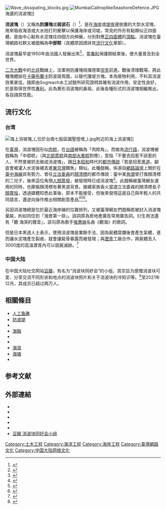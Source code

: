 [[File:Wave_dissipating_blocks.jpg|thumb]]
[[File:MumbaiCaltroplikeSeashoreDefence.JPG|thumb]]海邊的消波塊]]

'''消波塊'''（{{Lang-en|Tetrapods}}）又稱為'''防護塊'''或'''弱波石'''（{{Lang-en|dolosse}}）<ref>{{cite news |url=https://news.mingpao.com/pns/dailynews/web_tc/article/20180404/s00001/1522778562857 |title=話你知：弱波石每塊5噸重 空隙吸收海浪能量 |publisher=[[明報|明報]] |date=2018-04-04 |access-date=2018-04-04 |language=zh-hant |archive-date=2018-08-19 |archive-url=https://web.archive.org/web/20180819214213/https://news.mingpao.com/pns/dailynews/web_tc/article/20180404/s00001/1522778562857 |dead-url=no }}</ref>，是在[[海岸|海岸]]或[[堤|堤岸]]邊放置的大型水泥塊，用來吸收海浪或大水拍打的衝擊以保護海岸或河堤，常見的外形有點類似正四面體，是由中心點有水泥塊往四個方向伸展，分別對應[[正四面體|正四面體]]的[[頂點_(幾何)|頂點]]。消波塊在臺灣網路社群又被戲稱為'''中部粽'''（具體原因請詳見[[#流行文化|流行文化]]章節）。

消波塊最早是1950年由法國人發展出來<ref>{{Cite web |url=https://icce-ojs-tamu.tdl.org/icce/index.php/icce/article/viewFile/2276/1967 |title=The tetrapod |access-date=2016-10-21 |archive-date=2016-10-22 |archive-url=https://web.archive.org/web/20161022090453/https://icce-ojs-tamu.tdl.org/icce/index.php/icce/article/viewFile/2276/1967 |dead-url=no }}</ref>，當[[專利|專利]]保護期結束後，便大量普及到全世界。

[[二次大戰|二次大戰]]中的[[北非|北非]]戰線上，法軍用防護塊阻擋德軍[[坦克|坦克]]前進。戰後清理戰場，將此種塊體拋在[[卡薩布蘭卡|卡薩布蘭卡]]防波堤周圍，以替代護堤方塊{{來源請求|reason=此處填寫說明|date=2020年10月5日}}。本為廢物利用，不料其消波效果甚佳。隨即由Sogreach水工試驗所研究證明其確有消波作用，安定性良好，於是取得世界性[[專利|專利]]。此為異形消波塊的鼻祖，此後各種形式的消波塊相繼推出，各自詡其性能。

== 流行文化 ==
=== 台湾 ===
[[File:海上消坡塊_(_位於台南七股區國聖燈塔_).jpg|thumb]]附近的海上消波塊]]

在[[臺灣|臺灣]]，消波塊因形似[[粽|肉粽]]，在[[臺灣話|台語]]被稱為「肉粽角」。而做為[[流行語|流行語]]，消波塊被戲稱為「中部粽」（與[[粽#北部粽|北部蒸粽]]與[[粽#南部粽|南部水煮粽]]對應），意指「不要去招惹不該惹的人，不然會被抓去做成消波塊」，跟[[日本|日本]][[昭和|昭和]]時代的[[都市傳說|都市傳說]]「若是招惹[[黑道|黑道]]，腳底會被灌入水泥後被丟進[[東京灣|東京灣]]餵魚」類似。此種戲稱，係源自[[網路論壇|網路論壇]]上關於在[[臺中|臺中]][[海線地區|海線]]具有勢力、曾任[[立法委員|立法委員]]的[[顏清標|顏清標]]的都市傳說：臺中某[[角頭|角頭]]曾打傷顏清標的二兒子，後來這位角頭[[人間蒸發|人間蒸發]]，被發現時已成消波塊<ref name='三立新聞網 2015-05-22'>{{cite news|url=https://www.setn.com/News.aspx?NewsId=76538|title=顏家真有恐怖「消波塊」？顏寬恒尷尬：太、太、太…怎麼講|work=三立新聞網|date=2015-05-22|accessdate=2020-02-21|archive-date=2020-03-18|archive-url=https://web.archive.org/web/20200318060411/https://www.setn.com/News.aspx?NewsId=76538|dead-url=no}}</ref>。此戲稱被臺灣網友運用的同時，也揶揄顏清標有著黑道背景。接續家族香火當選立法委員的顏清標長子[[顏寬恒|顏寬恒]]，透過媒體知悉此事後，原本不能接受，但後來發現這是自己與年輕人的共同語言，還逆向操作推出相關創意產品<ref name='蘋果日報 2015-05-21'>{{cite news |coauthors= |authorlink= |title=顏寬恒知道「消波塊」　佩服網友想像力 |url=http://www.appledaily.com.tw/realtimenews/article/recommend/20150521/614297/ |work=台灣蘋果日報 |date=2015-05-21 |accessdate=2015-05-26 |archive-date=2017-10-17 |archive-url=https://web.archive.org/web/20171017042207/http://www.appledaily.com.tw/realtimenews/article/recommend/20150521/614297/ |dead-url=no }}</ref><ref name='卡提諾論壇 2015-05-22'>{{cite news |coauthors= |authorlink= |title=得罪顏家會變「消波塊」？顏寬恒結巴回應說... |publisher= |url=http://ck101.com/thread-3262884-1-1.html |date=2015-05-22 |accessdate=2015-05-26 |archive-date=2020-05-15 |archive-url=https://web.archive.org/web/20200515135822/https://ck101.com/thread-3262884-1-1.html |dead-url=no }}</ref><ref>{{cite news |coauthors= |authorlink= |title=顏寬恒認了消波塊！　還送消波塊西瓜抱枕 |publisher= |url=https://tw.appledaily.com/new/realtime/20160811/926587/ |date=2016-08-11 |accessdate=2018-07-16 |archive-date=2020-03-18 |archive-url=https://web.archive.org/web/20200318060433/https://tw.appledaily.com/new/realtime/20160811/926587/ |dead-url=no }}</ref>。

另因消波塊總是位於最近海岸線的位置排列，又被臺灣網友們戲稱若被封入消波塊棄屍，則如同住到「海景第一排」。該詞原為房地產廣告常用廣告詞。衍生用法還有「聽 海哭的聲音」，該句原為歌手[[張惠妹|張惠妹]]名曲《聽海》的歌詞。

但是日本黑道人士表示，使用消波塊是業餘手法，因為屍體腐爛後會產生氣體，進而讓水泥塊產生裂痕，就會讓屍骨暴露而被發現；與[[瀝青|瀝青]]工廠合作，將屍體丟入3000度的高溫瀝青內可以毀屍滅跡。<ref>{{cite news |coauthors= |authorlink= |title=消波塊已是業餘手法...日本黑道這樣毀屍滅跡... |publisher= |url=https://news.ltn.com.tw/news/society/breakingnews/1451071?utm_medium=R&utm_campaign=SHARE&utm_source=FACEBOOK&fbclid=IwAR08sGyS8jniAZWVDkcfn0lGGgYKLFUyCU6QMsvojwFip4_BfGSbgCrDMD4 |work=自由時報 |date=2015-09-21 |accessdate=2021-11-17 |archive-date=2021-11-17 |archive-url=https://web.archive.org/web/20211117094618/https://news.ltn.com.tw/news/society/breakingnews/1451071?utm_medium=R&utm_campaign=SHARE&utm_source=FACEBOOK&fbclid=IwAR08sGyS8jniAZWVDkcfn0lGGgYKLFUyCU6QMsvojwFip4_BfGSbgCrDMD4 |dead-url=no }}</ref>

=== 中国大陆 ===
在中国大陆社交网站[[豆瓣|豆瓣]]，有名为“消波块同好会”的小组，其宗旨为感慨消波块可爱、分享交流不同形状和地点的消波块照片和关于消波块的冷知识等。<ref>{{cite news |coauthors= |authorlink= |title=豆瓣青年都爱云吸猫？不，也可以云吸水泥块！ |publisher= |url=https://page.om.qq.com/page/Ob1KXeRN4IB6UgQDuA4dwEGA0 |work=腾讯内容开放平台 |date=2019-09-25 |accessdate=2021-12-03 |archive-date=2021-12-03 |archive-url=https://web.archive.org/web/20211203031124/https://page.om.qq.com/page/Ob1KXeRN4IB6UgQDuA4dwEGA0 |dead-url=no }}</ref>至2021年12月，其成员已超过两万人。

==相關條目==
*[[人工鱼礁|人工鱼礁]]
*[[防波堤|防波堤]]
*{{le|海岸帶管理|Coastal management}}
*[[海蝕|海蝕]]
*{{le|Dolos|Dolos}}
*{{le|KOLOS|KOLOS}}
*[[海浪|海浪]]
*[[海塘|海塘]]
*{{le|Xbloc|Xbloc}}

== 参考文献 ==
{{Reflist}}

==外部連結==
{{commons category|Tetrapods}}

* {{cite book|last=Lagasse|first=P.F.|title=Countermeasures to protect bridge piers from scour|year=2007|publisher=Transportation Research Board|location=Washington, D.C.|isbn=0-309-09909-9|url=http://books.google.com/books?id=p_rwqGK9igEC&dq=tetrapod+concrete&source=gbs_navlinks_s|access-date=2016-10-20|archive-date=2013-11-05|archive-url=https://web.archive.org/web/20131105030146/http://books.google.com/books?id=p_rwqGK9igEC&dq=tetrapod+concrete&source=gbs_navlinks_s|dead-url=no}}
* {{cite web|last=Hesse|first=Stephen|title=The Japan Times environment columnist|url=http://search.japantimes.co.jp/cgi-bin/fl20070722x1.html|work=Don't You Just Love 'Em ... Tetrapods|publisher=The Japan Times|accessdate=13 May 2011|archive-date=2011-09-03|archive-url=https://web.archive.org/web/20110903182955/http://search.japantimes.co.jp/cgi-bin/fl20070722x1.html|dead-url=no}}
* {{cite book|last=Zimmerman|first=ed. by Claus|title=Environmentally friendly coastal protection : proceedings of the NATO Advanced Research Workshop on Environmentally Friendly Coastal Protection Structures, Varna, Bulgaria, 25-27 May 2004|year=2005|publisher=Springer|location=Dordrecht|isbn=978-1-4020-3299-8|url=http://books.google.com/books?id=djHjPj4hmcoC&dq=tetrapod+concrete&source=gbs_navlinks_s|edition=Online-Ausg.|access-date=2016-10-20|archive-date=2013-11-01|archive-url=https://web.archive.org/web/20131101085719/http://books.google.com/books?id=djHjPj4hmcoC&dq=tetrapod+concrete&source=gbs_navlinks_s|dead-url=no}}
* {{cite web|last=Wijers-HasegawaHesse|first=Yumi|title=Tetrapodistas: Beauty beheld in huge concrete forms|url=http://search.japantimes.co.jp/cgi-bin/fl20070722x2.html|publisher=The Japan Times|access-date=2016-10-20|archive-date=2011-06-06|archive-url=https://web.archive.org/web/20110606080354/http://search.japantimes.co.jp/cgi-bin/fl20070722x2.html|dead-url=no}}
* {{cite web |last=Hesse |first=Stephen |title=Loving and Loathing Japan's Concrete Coasts, Where Tetrapods Reign |url=http://japanfocus.org/-Stephen-Hesse/2481 |publisher=The Asia-Pacific Journal: Japan Focus |access-date=2016-10-20 |archive-date=2015-04-03 |archive-url=https://web.archive.org/web/20150403214756/http://japanfocus.org/-Stephen-Hesse/2481 |dead-url=no }}
* [https://www.douban.com/group/619505/ 豆瓣 消波块同好会小组] {{Wayback|url=https://www.douban.com/group/619505/ |date=20211204231429 }}

[[Category:土木工程|Category:土木工程]]
[[Category:海洋工程|Category:海洋工程]]
[[Category:海岸工程|Category:海岸工程]]
[[Category:臺灣網路文化|Category:臺灣網路文化]]
[[Category:中国大陆网络文化|Category:中国大陆网络文化]]